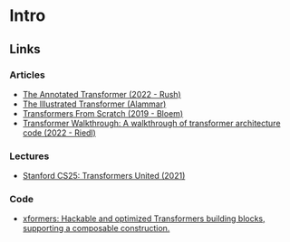 # Intro



## Links


### Articles

- [The Annotated Transformer (2022 - Rush)](http://nlp.seas.harvard.edu/annotated-transformer/)
- [The Illustrated Transformer (Alammar)](http://jalammar.github.io/illustrated-transformer/)
- [Transformers From Scratch (2019 - Bloem)](https://peterbloem.nl/blog/transformers)
- [Transformer Walkthrough: A walkthrough of transformer architecture code (2022 - Riedl)](https://github.com/markriedl/transformer-walkthrough)


### Lectures

- [Stanford CS25: Transformers United (2021)](https://www.youtube.com/playlist?list=PLoROMvodv4rNiJRchCzutFw5ItR_Z27CM)


### Code

- [xformers: Hackable and optimized Transformers building blocks, supporting a composable construction.](https://github.com/facebookresearch/xformers)